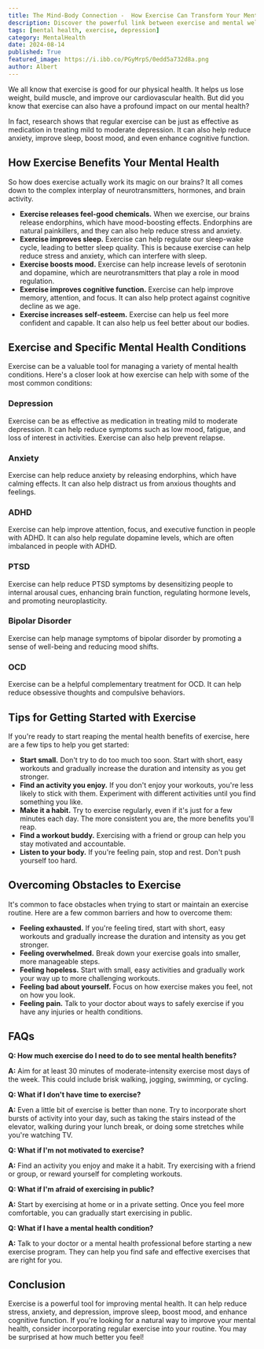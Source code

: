 ```yaml
---
title: The Mind-Body Connection -  How Exercise Can Transform Your Mental Health
description: Discover the powerful link between exercise and mental well-being. Learn how regular physical activity can help manage depression, anxiety, ADHD, PTSD, and other mental health conditions. Get tips for getting started and overcoming common obstacles.
tags: [mental health, exercise, depression]
category: MentalHealth
date: 2024-08-14
published: True
featured_image: https://i.ibb.co/PGyMrpS/0edd5a732d8a.png
author: Albert
---
```



We all know that exercise is good for our physical health. It helps us lose weight, build muscle, and improve our cardiovascular health. But did you know that exercise can also have a profound impact on our mental health?

In fact, research shows that regular exercise can be just as effective as medication in treating mild to moderate depression. It can also help reduce anxiety, improve sleep, boost mood, and even enhance cognitive function.

## How Exercise Benefits Your Mental Health

So how does exercise actually work its magic on our brains? It all comes down to the complex interplay of neurotransmitters, hormones, and brain activity.

* **Exercise releases feel-good chemicals.** When we exercise, our brains release endorphins, which have mood-boosting effects. Endorphins are natural painkillers, and they can also help reduce stress and anxiety.
* **Exercise improves sleep.**  Exercise can help regulate our sleep-wake cycle, leading to better sleep quality.  This is because exercise can help reduce stress and anxiety, which can interfere with sleep.
* **Exercise boosts mood.** Exercise can help increase levels of serotonin and dopamine, which are neurotransmitters that play a role in mood regulation.
* **Exercise improves cognitive function.** Exercise can help improve memory, attention, and focus. It can also help protect against cognitive decline as we age.
* **Exercise increases self-esteem.**  Exercise can help us feel more confident and capable. It can also help us feel better about our bodies.

## Exercise and Specific Mental Health Conditions

Exercise can be a valuable tool for managing a variety of mental health conditions. Here's a closer look at how exercise can help with some of the most common conditions:

### Depression

Exercise can be as effective as medication in treating mild to moderate depression. It can help reduce symptoms such as low mood, fatigue, and loss of interest in activities.  Exercise can also help prevent relapse.

### Anxiety

Exercise can help reduce anxiety by releasing endorphins, which have calming effects. It can also help distract us from anxious thoughts and feelings.

### ADHD

Exercise can help improve attention, focus, and executive function in people with ADHD. It can also help regulate dopamine levels, which are often imbalanced in people with ADHD.

### PTSD

Exercise can help reduce PTSD symptoms by desensitizing people to internal arousal cues, enhancing brain function, regulating hormone levels, and promoting neuroplasticity.

### Bipolar Disorder

Exercise can help manage symptoms of bipolar disorder by promoting a sense of well-being and reducing mood shifts.

### OCD

Exercise can be a helpful complementary treatment for OCD. It can help reduce obsessive thoughts and compulsive behaviors.

## Tips for Getting Started with Exercise

If you're ready to start reaping the mental health benefits of exercise, here are a few tips to help you get started:

* **Start small.** Don't try to do too much too soon. Start with short, easy workouts and gradually increase the duration and intensity as you get stronger.
* **Find an activity you enjoy.**  If you don't enjoy your workouts, you're less likely to stick with them. Experiment with different activities until you find something you like.
* **Make it a habit.**  Try to exercise regularly, even if it's just for a few minutes each day. The more consistent you are, the more benefits you'll reap.
* **Find a workout buddy.**  Exercising with a friend or group can help you stay motivated and accountable.
* **Listen to your body.**  If you're feeling pain, stop and rest. Don't push yourself too hard.

## Overcoming Obstacles to Exercise

It's common to face obstacles when trying to start or maintain an exercise routine. Here are a few common barriers and how to overcome them:

* **Feeling exhausted.**  If you're feeling tired, start with short, easy workouts and gradually increase the duration and intensity as you get stronger.
* **Feeling overwhelmed.**  Break down your exercise goals into smaller, more manageable steps.
* **Feeling hopeless.**  Start with small, easy activities and gradually work your way up to more challenging workouts.
* **Feeling bad about yourself.**  Focus on how exercise makes you feel, not on how you look.
* **Feeling pain.**  Talk to your doctor about ways to safely exercise if you have any injuries or health conditions.

## FAQs

**Q: How much exercise do I need to do to see mental health benefits?**

**A:** Aim for at least 30 minutes of moderate-intensity exercise most days of the week. This could include brisk walking, jogging, swimming, or cycling.

**Q: What if I don't have time to exercise?**

**A:** Even a little bit of exercise is better than none. Try to incorporate short bursts of activity into your day, such as taking the stairs instead of the elevator, walking during your lunch break, or doing some stretches while you're watching TV.

**Q: What if I'm not motivated to exercise?**

**A:** Find an activity you enjoy and make it a habit.  Try exercising with a friend or group, or reward yourself for completing workouts.

**Q: What if I'm afraid of exercising in public?**

**A:** Start by exercising at home or in a private setting. Once you feel more comfortable, you can gradually start exercising in public.

**Q: What if I have a mental health condition?**

**A:** Talk to your doctor or a mental health professional before starting a new exercise program. They can help you find safe and effective exercises that are right for you.

## Conclusion

Exercise is a powerful tool for improving mental health. It can help reduce stress, anxiety, and depression, improve sleep, boost mood, and enhance cognitive function. If you're looking for a natural way to improve your mental health, consider incorporating regular exercise into your routine. You may be surprised at how much better you feel!
